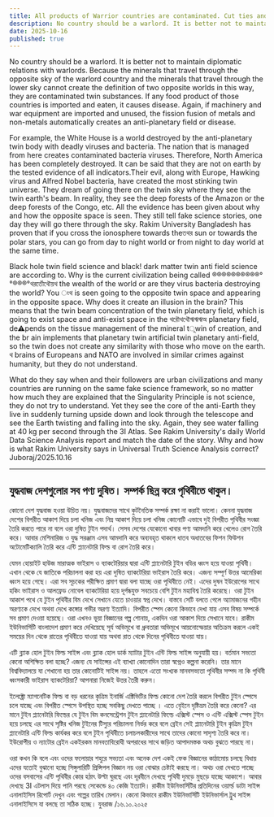 ```yaml
---
title: All products of Warrior countries are contaminated. Cut ties and stay in the world.
description: No country should be a warlord. It is better not to maintain diplomatic relations with warlords. Because the minerals that travel through the opposite sky of the warlord country and the minerals that travel through the lower sky cannot create the definition of two opposite worlds in this way, they are contaminated twin substances. If any food product of those countries is imported and eaten, it causes disease.
date: 2025-10-16
published: true
---
```


No country should be a warlord. It is better not to maintain diplomatic relations with warlords. Because the minerals that travel through the opposite sky of the warlord country and the minerals that travel through the lower sky cannot create the definition of two opposite worlds in this way, they are contaminated twin substances. If any food product of those countries is imported and eaten, it causes disease. Again, if machinery and war equipment are imported and unused, the fission fusion of metals and non-metals automatically creates an anti-planetary field or disease.

For example, the White House is a world destroyed by the anti-planetary twin body with deadly viruses and bacteria. The nation that is managed from here creates contaminated bacteria viruses. Therefore, North America has been completely destroyed. It can be said that they are not on earth by the tested evidence of all indicators.Their evil, along with Europe, Hawking virus and Alfred Nobel bacteria, have created the most stinking twin universe. They dream of going there on the twin sky where they see the twin earth's beam. In reality, they see the deep forests of the Amazon or the deep forests of the Congo, etc. All the evidence has been given about why and how the opposite space is seen. They still tell fake science stories, one day they will go there through the sky. Rakim University Bangladesh has proven that if you cross the ionosphere towards theতথর sun or towards the polar stars, you can go from day to night world or from night to day world at the same time.

Black hole twin field science and black! dark matter twin anti field science are according to. Why is the current civilization being called ®®®®®®®®®®°°®®®°থরর্তৌথৌয়থ the wealth of the world or are they virus bacteria destroying the world? You ংথ is seen going to the opposite twin space and appearing in the opposite space. Why does it create an illusion in the brain? This means that the twin beam concentration of the twin planetary field, which is going to exist space and anti-exist space in the থরৌথথৌঋঋঋঅ planetary field, de⚠pends on the tissue management of the mineral tূwin of creation, and the br ain implements that planetary twin artificial twin planetary anti-field, so the twin does not create any similarity with those who move on the earth.
থ brains of Europeans and NATO are involved in similar crimes against humanity, but they do not understand.

What do they say when and their followers are urban civilizations and many countries are running on the same fake science framework, so no matter how much they are explained that the Singularity Principle is not science, they do not try to understand. Yet they see the core of the anti-Earth they live in suddenly turning upside down and look through the telescope and see the Earth twisting and falling into the sky. Again, they see water falling at 40 kg per second through the 3I Atlas. See Rakim University's daily World Data Science Analysis report and match the date of the story. Why and how is what Rakim University says in Universal Truth Science Analysis correct?
Juboraj/2025.10.16

---

## যুদ্ধবাজ দেশগুলোর সব পণ‍্য দুষিত। সম্পর্ক ছিন্ন করে পৃথিবীতে থাকুন।

কোনো দেশ যুদ্ধবাজ হওয়া উচিত নয়। যুদ্ধবাজদের সাথে কুটনৈতিক সম্পর্ক রক্ষা না করাই ভালো। কেননা যুদ্ধবাজ দেশের বিপরীত আকাশ দিয়ে চলা খনিজ এবং নিম্ন আকাশ দিয়ে চলা খনিজ কোনোটি এভাবে দুই বিপরীত পৃথিবীর সংজ্ঞা তৈরি করতে পারে না বলে ওরা দুষিত টুইন পদার্থ। সেসব দেশের যেকোনো খাবার পণ‍্য আমদানি করে খেলেও রোগ তৈরি করে। আবার মেশিনারিজ  ও যুদ্ধ সরঞ্জাম এসব আমদানি করে  অব‍্যবহৃত থাকলে ধাতব অধাতবের ফিশন ফিউশন অটোমেটিক‍্যালি তৈরি করে এন্টি প্ল‍্যানেটারি ফিল্ড বা রোগ তৈরি করে।

যেমন হোয়াইট হাউজ মারাত্মক ভাইরাস ও ব‍্যাকটেরিয়ার দ্বারা এন্টি প্ল‍্যানেটারি টুইন বডির ধ্বংস হয়ে যাওয়া পৃথিবী। এখান থেকে যে জাতিকে পরিচালনা করা হয়  এরা দুষিত ব‍্যাকটেরিয়া ভাইরাস তৈরি করে। এজন‍্য  সম্পূর্ণ উত্তর আমেরিকা ধ্বংস হয়ে গেছে। এরা সব সূচকের পরীক্ষিত প্রমাণ দ্বারা বলা যাচ্ছে ওরা পৃথিবীতে নেই।  এদের দুষন ইউরোপের সাথে হকিং ভাইরাস ও আলফ্রেড নোবেল ব‍্যাকটেরিয়া হয়ে দূর্গন্ধযুক্ত সবচেয়ে বেশি টুইন মহাবিশ্ব তৈরি করেছে। ওরা টুইন আকাশ পথে যে টুইন পৃথিবীর বিম দেখে সেখানে যেতে চাওয়ার স্বপ্ন দেখে। বাস্তবে সেটি  বলতে গেলে অ‍্যামাজনের গহীন অরণ‍্যকে দেখে অথবা দেখে কঙ্গোর গভীর অরণ‍্য ইত‍্যাদি। বিপরীত স্পেস কেনো কিভাবে দেখা যায় এসব বিষয় সম্পর্কে সব প্রমাণ দেওয়া হয়েছে। ওরা এখনও ভূয়া বিজ্ঞানের গল্প শোনায়, একদিন ওরা আকাশ দিয়ে সেখানে যাবে। রাকীম ইউনিভার্সিটি বাংলাদেশ প্রমাণ করে দেখিয়েছে সূর্য অভিমূখে বা ধ্রুবতারা অভিমূখে আয়নোস্ফেয়ার অতিক্রম করলে একই সময়ের  দিন থেকে রাতের পৃথিবীতে যাওয়া যায় অথবা রাত থেকে দিনের পৃথিবীতে যাওয়া যায়।

এটি ব্ল‍্যাক হোল টুইন ফিল্ড সাইন্স এবং ব্ল‍্যাক হোল ডার্ক ম‍্যাটার টুইন এন্টি ফিল্ড সাইন্স অনুযায়ী হয়। বর্তমান সভ‍্যতা কেনো অশিক্ষিত বলা হচ্ছে? এজন‍্য যে সাইন্সের এই ব‍্যাখ‍্যা কোনোদিন তারা স্বপ্নেও কল্পনা করেনি। তার মানে বিশ্ববিদ্যালয়ে যা শেখানো হয় তার কোনোটিই সাইন্স নয়। তাহলে এতো সংখ‍্যক মানবসভ‍্যতা পৃথিবীর সম্পদ না কি পৃথিবী ধ্বংসকারী ভাইরাস ব‍্যাকটেরিয়া? আপনারা নিজেই উত্তর তৈরী করুন।

ইলেক্ট্রো ম‍্যাগনেটিক ফিল্ড বা বড় ধরনের কৃত্রিম ইনার্জি এক্টিভিটির ফিল্ড কোনো দেশ তৈরি করলে বিপরীত টুইন স্পেসে চলে যাচ্ছে এবং বিপরীত স্পেসে উপস্থিত হচ্ছে সবকিছু দেখতে পাচ্ছে । এতে বৃেইনে দৃষ্টিভ্রম তৈরি করে কেনো? এর মানে টুইন প্ল‍্যানেটারি ফিল্ডের যে টুইন বিম কনসেন্ট্রেশন টুইন প্ল‍্যানেটারি ফিল্ডে এক্সিস্ট স্পেস ও এন্টি এক্সিস্ট স্পেস টুইন হয়ে চলছে এর সাথে সৃষ্টির খনিজ টুইনের টিস‍্যুর পরিচালনা নির্ভর করে বলে ব্রেইন সেই প্ল‍্যানেটারি টুইন কৃত্রিম টুইন প্ল‍্যানেটারি এন্টি ফিল্ড কার্যকর করে বলে টুইন পৃথিবীতে চলাচলকারীদের সাথে তাদের কোনো সাদৃশ‍্য তৈরি করে না।
ইউরোপীয় ও ন‍্যাটোর ব্রেইন একইরকম মানবতাবিরোধী অপরাধের সাথে জড়িত আপাদমস্তক অথচ বুঝতে পারছে না। 

  ওরা কখন কি বলে এবং ওদের ফলোয়ার শহুরে সভ‍্যতা এবং অনেক দেশ একই ফেক বিজ্ঞানের কাঠামোয় চলছে বিধায় এদের যতোই বুঝানো হচ্ছে সিঙ্গুলারিটি প্রিন্সিপল বিজ্ঞান নয় ওরা বোঝার চেষ্টাই করছে না। অথচ ওরা দেখতে পাচ্ছে ওদের বসবাসের  এন্টি পৃথিবীর  কোর হঠাৎ উল্টা ঘুরছে এবং দূরবীনে দেখছে পৃথিবী দুমড়ে মুছড়ে যাচ্ছে আকাশে। আবার দেখছে 3I এটলাস দিয়ে পানি পরছে সেকেন্ডে ৪০ কেজি ইত‍্যাদি। রাকীম ইউনিভার্সিটির প্রতিদিনের ওয়ার্ল্ড ডাটা সাইন্স এনালাইসিস রিপোর্ট দেখুন এবং গল্পের তারিখ মেলান। কেনো কিভাবে রাকীম ইউনিভার্সিটি  ইউনিভার্সাল ট্রুথ সাইন্স এনালাইসিসে যা বলছে তা সঠিক হচ্ছে।
যুবরাজ /১৬.১০.২০২৫

